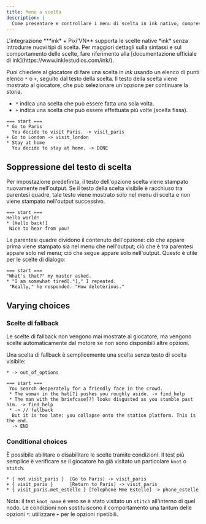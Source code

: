 ```yaml
---
title: Menù a scelta
description: |
  Come presentare e controllare i menu di scelta in ink nativo, comprese le scelte una tantum, permanenti, condizionali e di fallback. Compatibile con l'integrazione Pixi’VN.
---
```


<Callout>
  L'integrazione ***ink* + Pixi'VN** supporta le scelte native *ink* senza introdurre nuovi tipi di scelta. Per maggiori dettagli sulla sintassi e sul comportamento delle scelte, fare riferimento alla [documentazione ufficiale di ink](https://www.inklestudios.com/ink/).
</Callout>

Puoi chiedere al giocatore di fare una scelta in *ink* usando un elenco di punti elenco `*` o `+`, seguito dal testo della scelta. Il testo della scelta viene mostrato al giocatore, che può selezionare un'opzione per continuare la storia.

* `*` indica una scelta che può essere fatta una sola volta.
* `+` indica una scelta che può essere effettuata più volte (scelta fissa).

```ink
=== start ===
* Go to Paris
  You decide to visit Paris. -> visit_paris
+ Go to London -> visit_london
* Stay at home
  You decide to stay at home. -> DONE
```

## Soppressione del testo di scelta

Per impostazione predefinita, il testo dell'opzione scelta viene stampato nuovamente nell'output. Se il testo della scelta visibile è racchiuso tra parentesi quadre, tale testo viene mostrato solo nel menu di scelta e non viene stampato nell'output successivo.

```ink
=== start ===
Hello world!
* [Hello back!]
 Nice to hear from you!
```

Le parentesi quadre dividono il contenuto dell'opzione: ciò che appare prima viene stampato sia nel menu che nell'output; ciò che è tra parentesi appare solo nel menu; ciò che segue appare solo nell'output. Questo è utile per le scelte di dialogo:

```ink
=== start ===
"What's that?" my master asked.
* "I am somewhat tired[."]," I repeated.
 "Really," he responded. "How deleterious."
```

## Varying choices

### Scelte di fallback

Le scelte di fallback non vengono mai mostrate al giocatore, ma vengono scelte automaticamente dal motore se non sono disponibili altre opzioni.

Una scelta di fallback è semplicemente una scelta senza testo di scelta visibile:

```ink
* -> out_of_options
```

```ink
=== start ===
 You search desperately for a friendly face in the crowd.
 * The woman in the hat[?] pushes you roughly aside. -> find_help
 * The man with the briefcase[?] looks disgusted as you stumble past him. -> find_help
 * -> // fallback
  But it is too late: you collapse onto the station platform. This is the end.
  -> END
```

### Conditional choices

È possibile abilitare o disabilitare le scelte tramite condizioni. Il test più semplice è verificare se il giocatore ha già visitato un particolare `knot` o `stitch`.

```ink
* { not visit_paris }  [Go to Paris] -> visit_paris
+ { visit_paris }      [Return to Paris] -> visit_paris
* { visit_paris.met_estelle } [Telephone Mme Estelle] -> phone_estelle
```

Nota: il test `knot_name` è vero se è stato visitato un `stitch` all'interno di quel nodo. Le condizioni non sostituiscono il comportamento una tantum delle opzioni `*`: utilizzare `+` per le opzioni ripetibili.
